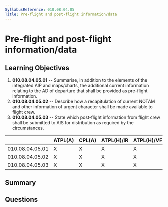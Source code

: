 ```yaml
---
SyllabusReference: 010.08.04.05
Title: Pre-flight and post-flight information/data
---
```


# Pre-flight and post-flight information/data

## Learning Objectives

1.  **010.08.04.05.01** -- Summarise, in addition to the elements of the
    integrated AIP and maps/charts, the additional current information relating
    to the AD of departure that shall be provided as pre-flight information.
2.  **010.08.04.05.02** -- Describe how a recapitulation of current NOTAM and
    other information of urgent character shall be made available to flight crew.
3.  **010.08.04.05.03** -- State which post-flight information from flight crew
    shall be submitted to AIS for distribution as required by the circumstances.

|                 | ATPL(A) | CPL(A) | ATPL(H)/IR | ATPL(H)/VFR | CPL(H) | IR | CBIR(A) |
| --------------- | ------- | ------ | ---------- | ----------- | ------ | -- | ------- |
| 010.08.04.05.01 | X       | X      | X          | X           | X      | X  |         |
| 010.08.04.05.02 | X       | X      | X          | X           | X      | X  | X       |
| 010.08.04.05.03 | X       | X      | X          | X           | X      | X  |         |

## Summary

## Questions
